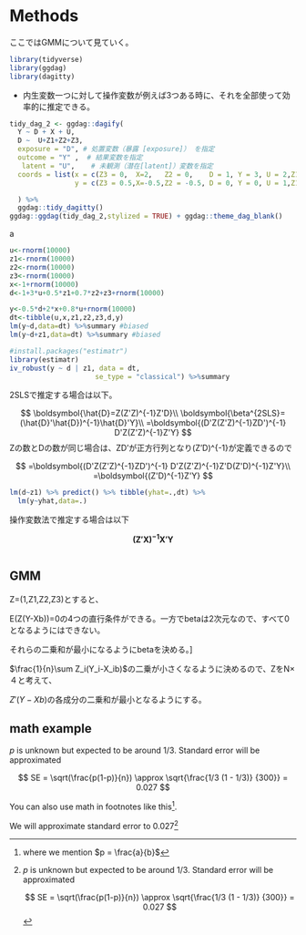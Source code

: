 # Methods

ここではGMMについて見ていく。

```r
library(tidyverse)
library(ggdag)
library(dagitty)
```

-   内生変数一つに対して操作変数が例えば3つある時に、それを全部使って効率的に推定できる。

```r
tidy_dag_2 <- ggdag::dagify(
  Y ~ D + X + U,
  D ~  U+Z1+Z2+Z3,
  exposure = "D", # 処置変数（暴露 [exposure]） を指定 
  outcome = "Y" ,  # 結果変数を指定
   latent = "U",    # 未観測（潜在[latent]）変数を指定
  coords = list(x = c(Z3 = 0,  X=2,   Z2 = 0,    D = 1, Y = 3, U = 2,Z1=0),
                y = c(Z3 = 0.5,X=-0.5,Z2 = -0.5, D = 0, Y = 0, U = 1,Z1=0))

  ) %>% 
  ggdag::tidy_dagitty() 
ggdag::ggdag(tidy_dag_2,stylized = TRUE) + ggdag::theme_dag_blank()
```

a

```r
u<-rnorm(10000)
z1<-rnorm(10000)
z2<-rnorm(10000)
z3<-rnorm(10000)
x<-1+rnorm(10000)
d<-1+3*u+0.5*z1+0.7*z2+z3+rnorm(10000)

y<-0.5*d+2*x+0.8*u+rnorm(10000)
dt<-tibble(u,x,z1,z2,z3,d,y)
lm(y~d,data=dt) %>%summary #biased
lm(y~d+z1,data=dt) %>%summary #biased

#install.packages("estimatr")
library(estimatr)
iv_robust(y ~ d | z1, data = dt, 
                     se_type = "classical") %>%summary

```

2SLSで推定する場合は以下。

$$ \boldsymbol{\hat{D}=Z(Z'Z)^{-1}Z'D}\\ \boldsymbol{\beta^{2SLS}=(\hat{D}'\hat{D})^{-1}\hat{D}'Y}\\ =\boldsymbol{(D'Z(Z'Z)^{-1}ZD')^{-1} D'Z(Z'Z)^{-1}Z'Y}
$$ Zの数とDの数が同じ場合は、ZD'が正方行列となり(Z'D)\^{-1}が定義できるので

$$
=\boldsymbol{(D'Z(Z'Z)^{-1}ZD')^{-1} D'Z(Z'Z)^{-1}Z'D(Z'D)^{-1}Z'Y}\\
=\boldsymbol{(Z'D)^{-1}Z'Y}
$$

```r
lm(d~z1) %>% predict() %>% tibble(yhat=.,dt) %>%
  lm(y~yhat,data=.)
```

操作変数法で推定する場合は以下

$$
\boldsymbol{(Z'X)^{-1}X'Y}
$$

```r

```

## GMM

Z=(1,Z1,Z2,Z3)とすると、

E(Z(Y-Xb))=0の4つの直行条件ができる。一方でbetaは2次元なので、すべて0となるようにはできない。

それらの二乗和が最小になるようにbetaを決める。]

$\frac{1}{n}\sum Z_i(Y_i-X_ib)$の二乗が小さくなるように決めるので、ZをN×４と考えて、

$Z'(Y-Xb)$の各成分の二乗和が最小となるようにする。

## math example

$p$ is unknown but expected to be around 1/3. Standard error will be approximated

$$
SE = \sqrt(\frac{p(1-p)}{n}) \approx \sqrt{\frac{1/3 (1 - 1/3)} {300}} = 0.027
$$

You can also use math in footnotes like this[^method-1].

[^method-1]: where we mention $p = \frac{a}{b}$

We will approximate standard error to 0.027[^method-2]

[^method-2]: $p$ is unknown but expected to be around 1/3. Standard error will be approximated

    $$
    SE = \sqrt(\frac{p(1-p)}{n}) \approx \sqrt{\frac{1/3 (1 - 1/3)} {300}} = 0.027
    $$
